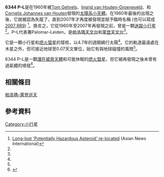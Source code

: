 {{Infobox planet
|width           = 25em
|background      = #FFFFC0 |
name = 6344 P-L (2007 RR<sub>9</sub>)
|discoverer=
|discovered=
|alt_names=
|mp_category=
| epoch =
| semimajor =
| perihelion =
| aphelion =
| eccentricity =
| period = 4.7年
| inclination =
| asc_node =
| arg_peri =
| mean_anomaly =
| speed =
| dimensions =
| mass =
| density =
| gravity =
| escape_velocity =
| rotation =
| spectral_class =
| abs_magnitude =
| albedo =
| temperature =
}}

'''6344 P–L'''是在1960年被[[Tom_Gehrels|Tom Gehrels]]、[[Ingrid_van_Houten-Groeneveld|Ingrid van Houten-Groeneveld]]、和 [[Cornelis_Johannes_van_Houten|Cornelis Johannes van Houten]]發現的[[太陽系小天體|太陽系小天體]]。在1960年最後的出現之後，它就被認為失蹤了，直到2007年才再度被發現並賦予臨時名稱'''{{mp|2007 RR|9}}''' (也可以寫成[[小行星#小行星的命名|2007 RR9]]) <ref>[http://in.news.yahoo.com/071005/139/6ll7d.html Long-lost 'Potentially Hazardous Asteroid' re-located]{{dead link|date=2017年12月 |bot=InternetArchiveBot |fix-attempted=yes }} (Asian News International)</ref>。換言之，它從1960年至2007年再發現之前，曾是一顆[[迷蹤小行星|迷蹤小行星]]<ref name=lostfound/>。P–L代表著Palomar–Leiden，是[[帕洛瑪天文台|帕洛瑪天文台]]和[[萊登天文台|萊登天文台]]<ref name=lostfound/>。

它是一顆小行星和[[熄火彗星|熄火彗星]]的彗核，以4.7年的週期繞行太陽<ref name=lostfound/>。它的軌道最遠處在木星之外，但可接近地球至0.07天文單位，始它有與地球碰撞的風險<ref name=lostfound/>。

6344 P–L是一顆[[潛在威脅天體|潛在威脅天體]]和可能休眠的[[熄火彗星|熄火彗星]]，但它被再發現之後未曾有過氣體的噴發<ref name=lostfound>{{Cite web |url=http://www.sciencedaily.com/releases/2007/10/071011213216.htm |title=Long-Lost, Dangerous Asteroid Is Found Again – ScienceDaily (Oct. 15, 2007) |accessdate=2013-04-15 |archive-date=2019-02-25 |archive-url=https://web.archive.org/web/20190225044815/https://www.sciencedaily.com/releases/2007/10/071011213216.htm |dead-url=no }}</ref>。

== 相關條目 ==
[[帕洛瑪–萊登巡天|帕洛瑪–萊登巡天]]

== 參考資料 ==
{{reflist}}

[[Category:小行星|Category:小行星]]

{{asteroid-stub}}